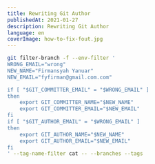 ```yaml
---
title: Rewriting Git Author
publishedAt: 2021-01-27
description: Rewriting Git Author
language: en
coverImage: how-to-fix-fout.jpg
---
```


```sh
git filter-branch -f --env-filter '
WRONG_EMAIL="wrong"
NEW_NAME="Firmansyah Yanuar"
NEW_EMAIL="fyfirman@gmail.com.com"

if [ "$GIT_COMMITTER_EMAIL" = "$WRONG_EMAIL" ]
then
    export GIT_COMMITTER_NAME="$NEW_NAME"
    export GIT_COMMITTER_EMAIL="$NEW_EMAIL"
fi
if [ "$GIT_AUTHOR_EMAIL" = "$WRONG_EMAIL" ]
then
    export GIT_AUTHOR_NAME="$NEW_NAME"
    export GIT_AUTHOR_EMAIL="$NEW_EMAIL"
fi
' --tag-name-filter cat -- --branches --tags
```